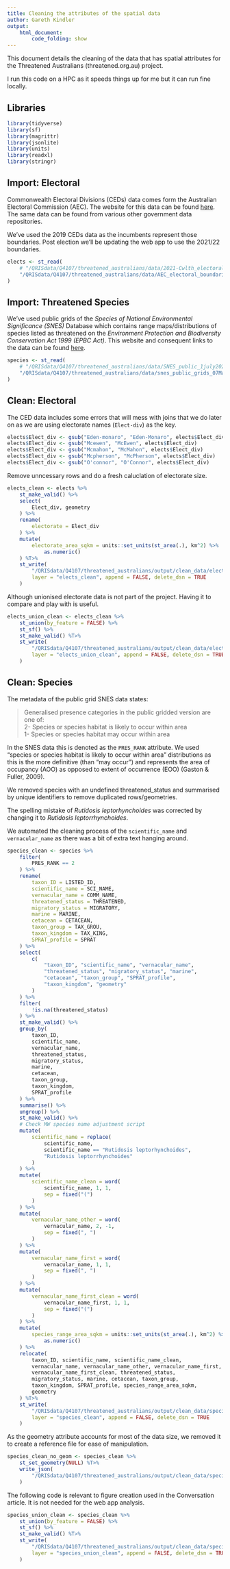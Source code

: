 ```yaml
---
title: Cleaning the attributes of the spatial data
author: Gareth Kindler
output:
    html_document:
        code_folding: show
---
```


This document details the cleaning of the data that has spatial attributes for the Threatened Australians (threatened.org.au) project.

I run this code on a HPC as it speeds things up for me but it can run fine locally.

## Libraries

```r
library(tidyverse)
library(sf)
library(magrittr)
library(jsonlite)
library(units)
library(readxl)
library(stringr)
```

## Import: Electoral

Commonwealth Electoral Divisions (CEDs) data comes form the Australian Electoral Commission (AEC). The website for this data can be found [here](https://www.aec.gov.au/electorates/gis/index.htm). The same data can be found from various other government data repositories.

We've used the 2019 CEDs data as the incumbents represent those boundaries. Post election we'll be updating the web app to use the 2021/22 boundaries.

```r
elects <- st_read(
    # "/QRISdata/Q4107/threatened_australians/data/2021-Cwlth_electoral_boundaries_ESRI/2021_ELB_region.shp"
    "/QRISdata/Q4107/threatened_australians/data/AEC_electoral_boundaries_2019/COM_ELB_region.shp"
)
```

## Import: Threatened Species

We've used public grids of the *Species of National Environmental Significance (SNES)* Database which contains range maps/distributions of species listed as threatened on the *Environment Protection and Biodiversity Conservation Act 1999 (EPBC Act)*. This website and consequent links to the data can be found [here](https://www.awe.gov.au/environment/environmental-information-data/databases-applications/snes).

```r
species <- st_read(
    # "/QRISdata/Q4107/threatened_australians/data/SNES_public_1july2021.gdb"
    "/QRISdata/Q4107/threatened_australians/data/snes_public_grids_07March2022_shapefile"
)
```
## Clean: Electoral

The CED data includes some errors that will mess with joins that we do later on as we are using electorate names (`Elect-div`) as the key.

```r
elects$Elect_div <- gsub("Eden-monaro", "Eden-Monaro", elects$Elect_div)
elects$Elect_div <- gsub("Mcewen", "McEwen", elects$Elect_div)
elects$Elect_div <- gsub("Mcmahon", "McMahon", elects$Elect_div)
elects$Elect_div <- gsub("Mcpherson", "McPherson", elects$Elect_div)
elects$Elect_div <- gsub("O'connor", "O'Connor", elects$Elect_div)
```

Remove unncessary rows and do a fresh caluclation of electorate size.

```r
elects_clean <- elects %>%
    st_make_valid() %>%
    select(
        Elect_div, geometry
    ) %>%
    rename(
        electorate = Elect_div
    ) %>%
    mutate(
        electorate_area_sqkm = units::set_units(st_area(.), km^2) %>%
            as.numeric()
    ) %T>%
    st_write(
        "/QRISdata/Q4107/threatened_australians/output/clean_data/elects_clean.gpkg",
        layer = "elects_clean", append = FALSE, delete_dsn = TRUE
    )
```

Although unionised electorate data is not part of the project. Having it to compare and play with is useful.

```r
elects_union_clean <- elects_clean %>%
    st_union(by_feature = FALSE) %>%
    st_sf() %>%
    st_make_valid() %T>%
    st_write(
        "/QRISdata/Q4107/threatened_australians/output/clean_data/elects_union_clean.gpkg",
        layer = "elects_union_clean", append = FALSE, delete_dsn = TRUE
    )
```

## Clean: Species

The metadata of the public grid SNES data states:

> Generalised presence categories in the public gridded version are one of:\
> 2- Species or species habitat is likely to occur within area\
> 1- Species or species habitat may occur within area

In the SNES data this is denoted as the `PRES_RANK` attribute. We used "species or species habitat is likely to occur within area" distributions as this is the more definitive (than "may occur") and represents the area of occupancy (AOO) as opposed to extent of occurrence (EOO) (Gaston & Fuller, 2009).

We removed species with an undefined threatened_status and summarised by unique identifiers to remove duplicated rows/geometries.

The spelling mistake of *Rutidosis leptorhynchoides* was corrected by changing it to *Rutidosis leptorrhynchoides*.

We automated the cleaning process of the `scientific_name` and `vernacular_name` as there was a bit of extra text hanging around.

```r
species_clean <- species %>%
    filter(
        PRES_RANK == 2
    ) %>%
    rename(
        taxon_ID = LISTED_ID,
        scientific_name = SCI_NAME,
        vernacular_name = COMM_NAME,
        threatened_status = THREATENED,
        migratory_status = MIGRATORY,
        marine = MARINE,
        cetacean = CETACEAN,
        taxon_group = TAX_GROU,
        taxon_kingdom = TAX_KING,
        SPRAT_profile = SPRAT
    ) %>%
    select(
        c(
            "taxon_ID", "scientific_name", "vernacular_name",
            "threatened_status", "migratory_status", "marine",
            "cetacean", "taxon_group", "SPRAT_profile",
            "taxon_kingdom", "geometry"
        )
    ) %>%
    filter(
        !is.na(threatened_status)
    ) %>%
    st_make_valid() %>%
    group_by(
        taxon_ID,
        scientific_name,
        vernacular_name,
        threatened_status,
        migratory_status,
        marine,
        cetacean,
        taxon_group,
        taxon_kingdom,
        SPRAT_profile
    ) %>%
    summarise() %>%
    ungroup() %>%
    st_make_valid() %>%
    # Check MW species name adjustment script
    mutate(
        scientific_name = replace(
            scientific_name,
            scientific_name == "Rutidosis leptorhynchoides",
            "Rutidosis leptorrhynchoides"
        )
    ) %>%
    mutate(
        scientific_name_clean = word(
            scientific_name, 1, 1,
            sep = fixed("(")
        )
    ) %>%
    mutate(
        vernacular_name_other = word(
            vernacular_name, 2, -1,
            sep = fixed(", ")
        )
    ) %>%
    mutate(
        vernacular_name_first = word(
            vernacular_name, 1, 1,
            sep = fixed(", ")
        )
    ) %>%
    mutate(
        vernacular_name_first_clean = word(
            vernacular_name_first, 1, 1,
            sep = fixed("(")
        )
    ) %>%
    mutate(
        species_range_area_sqkm = units::set_units(st_area(.), km^2) %>%
            as.numeric()
    ) %>%
    relocate(
        taxon_ID, scientific_name, scientific_name_clean,
        vernacular_name, vernacular_name_other, vernacular_name_first,
        vernacular_name_first_clean, threatened_status,
        migratory_status, marine, cetacean, taxon_group,
        taxon_kingdom, SPRAT_profile, species_range_area_sqkm,
        geometry
    ) %T>%
    st_write(
        "/QRISdata/Q4107/threatened_australians/output/clean_data/species_clean.gpkg",
        layer = "species_clean", append = FALSE, delete_dsn = TRUE
    )
```

As the geometry attribute accounts for most of the data size, we removed it to create a reference file for ease of manipulation.

```r
species_clean_no_geom <- species_clean %>%
    st_set_geometry(NULL) %T>%
    write_json(
        "/QRISdata/Q4107/threatened_australians/output/clean_data/species_clean_no_geom.json"
    )
```

The following code is relevant to figure creation used in the Conversation article. It is not needed for the web app analysis.

```r
species_union_clean <- species_clean %>%
    st_union(by_feature = FALSE) %>%
    st_sf() %>%
    st_make_valid() %T>%
    st_write(
        "/QRISdata/Q4107/threatened_australians/output/clean_data/species_union_clean.gpkg",
        layer = "species_union_clean", append = FALSE, delete_dsn = TRUE
    )
```
